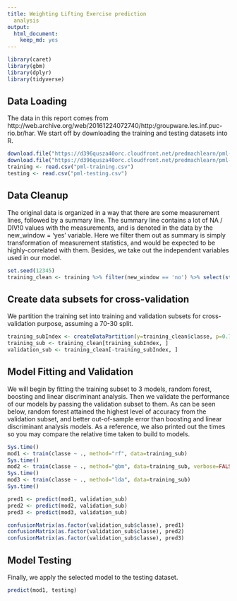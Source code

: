 ```yaml
---
title: Weighting Lifting Exercise prediction
  analysis
output:
  html_document:
    keep_md: yes
---
```


```r
library(caret)
library(gbm)
library(dplyr)
library(tidyverse)
```

## Data Loading
The data in this report comes from http://web.archive.org/web/20161224072740/http:/groupware.les.inf.puc-rio.br/har. We start off by downloading the training and testing datasets into R.

```r
download.file("https://d396qusza40orc.cloudfront.net/predmachlearn/pml-training.csv", destfile="pml-training.csv")
download.file("https://d396qusza40orc.cloudfront.net/predmachlearn/pml-testing.csv", destfile="pml-testing.csv")
training <- read.csv("pml-training.csv")
testing <- read.csv("pml-testing.csv")
```

## Data Cleanup
The original data is organized in a way that there are some measurement lines, followed by a summary line. The summary line contains a lot of NA / DIV!0 values with the measurements, and is denoted in the data by the new_window = 'yes' variable. Here we filter them out as summary is simply transformation of measurement statistics, and would be expected to be highly-correlated with them. Besides, we take out the independent variables used in our model.

```r
set.seed(12345)
training_clean <- training %>% filter(new_window == 'no') %>% select(starts_with("gyros"), starts_with("accel"), starts_with("magnet"), starts_with("classe")) 
```

## Create data subsets for cross-validation
We partition the training set into training and validation subsets for cross-validation purpose, assuming a 70-30 split.

```r
training_subIndex <- createDataPartition(y=training_clean$classe, p=0.7, list=FALSE)
training_sub <- training_clean[training_subIndex, ] 
validation_sub <- training_clean[-training_subIndex, ]
```

## Model Fitting and Validation
We will begin by fitting the training subset to 3 models, random forest, boosting and linear discriminant analysis. Then we validate the performance of our models by passing the validation subset to them. As can be seen below, random forest attained the highest level of accuracy from the validation subset, and better out-of-sample error than boosting and linear discriminant analysis models. 
As a reference, we also printed out the times so you may compare the relative time taken to build to models.

```r
Sys.time()
mod1 <- train(classe ~ ., method="rf", data=training_sub)
Sys.time()
mod2 <- train(classe ~ ., method="gbm", data=training_sub, verbose=FALSE)
Sys.time()
mod3 <- train(classe ~ ., method="lda", data=training_sub)
Sys.time()

pred1 <- predict(mod1, validation_sub)
pred2 <- predict(mod2, validation_sub)
pred3 <- predict(mod3, validation_sub)

confusionMatrix(as.factor(validation_sub$classe), pred1)
confusionMatrix(as.factor(validation_sub$classe), pred2)
confusionMatrix(as.factor(validation_sub$classe), pred3)
```

## Model Testing
Finally, we apply the selected model to the testing dataset. 

```r
predict(mod1, testing)
```
